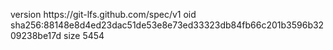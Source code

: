 version https://git-lfs.github.com/spec/v1
oid sha256:88148e8d4ed23dac51de53e8e73ed33323db84fb66c201b3596b3209238be17d
size 5454
